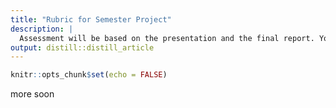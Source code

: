 ```yaml
---
title: "Rubric for Semester Project"
description: |
  Assessment will be based on the presentation and the final report. Your group itself, your class peers, and your professor will all provide feedback on the success of the project.
output: distill::distill_article
---
```


```r
knitr::opts_chunk$set(echo = FALSE)
```

more soon

